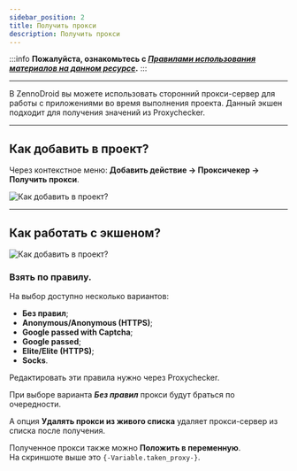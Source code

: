 ```yaml
---
sidebar_position: 2
title: Получить прокси
description: Получить прокси
---  
```

:::info **Пожалуйста, ознакомьтесь с [*Правилами использования материалов на данном ресурсе*](../Disclaimer).**
:::  
_______________________________________________    

В ZennoDroid вы можете использовать сторонний прокси-сервер для работы с приложениями во время выполнения проекта. Данный экшен подходит для получения значений из Proxychecker.  
_______________________________________________ 
## Как добавить в проект?  
Через контекстное меню: **Добавить действие → Проксичекер → Получить прокси**.  

![Как добавить в проект?](./assets/GetProxy/GetProxy_pic1.png) 
_______________________________________________ 
## Как работать с экшеном?  
![Как добавить в проект?](./assets/GetProxy/GetProxy_pic2.png)   

### Взять по правилу.  
На выбор доступно несколько вариантов:  
- **Без правил**;  
- **Anonymous/Anonymous (HTTPS)**;  
- **Google passed with Captcha**;  
- **Google passed**;  
- **Elite/Elite (HTTPS)**;  
- **Socks**.  

Редактировать эти правила нужно через Proxychecker.  

При выборе варианта ***Без правил*** прокси будут браться по очередности.  

А опция **Удалять прокси из живого списка** удаляет прокси-сервер из списка после получения.  

Полученное прокси также можно **Положить в переменную**.  
На скриншоте выше это `{-Variable.taken_proxy-}`.   
